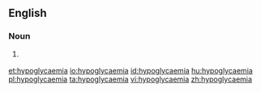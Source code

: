 ==English==

===Noun===
{{en-noun|s|-}}

# {{context|medical|lang=en}} {{alternative spelling of|hypoglycemia}}

[[et:hypoglycaemia]]
[[io:hypoglycaemia]]
[[id:hypoglycaemia]]
[[hu:hypoglycaemia]]
[[pl:hypoglycaemia]]
[[ta:hypoglycaemia]]
[[vi:hypoglycaemia]]
[[zh:hypoglycaemia]]